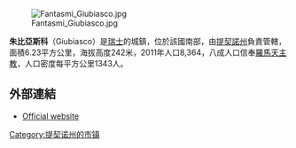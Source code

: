 {{Expand language|1=en|time=2020-07-05T12:50:04+00:00}}
{{Unreferenced|time=2020-07-05T12:50:04+00:00}}
[[Image:Fantasmi_Giubiasco.jpg|right]]

'''朱比亞斯科'''（Giubiasco）是[[瑞士|瑞士]]的城鎮，位於該國南部，由[[提契諾州|提契諾州]]負責管轄，面積6.23平方公里，海拔高度242米，2011年人口8,364，八成人口信奉[[羅馬天主教|羅馬天主教]]，人口密度每平方公里1343人。

==外部連結==
* [http://www.giubiasco.ch Official website] {{Wayback|url=http://www.giubiasco.ch/ |date=20180630043545 }} {{it icon}}

{{Authority control}}
{{Switzerland-geo-stub}}
[[Category:提契诺州的市镇|Category:提契诺州的市镇]]
